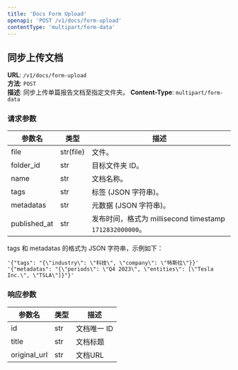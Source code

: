 ```yaml
---
title: 'Docs Form Upload'
openapi: 'POST /v1/docs/form-upload'
contentType: 'multipart/form-data'
---
```


## 同步上传文档

**URL**: `/v1/docs/form-upload`  
**方法**: `POST`  
**描述**: 同步上传单篇报告文档至指定文件夹。
**Content-Type**: `multipart/form-data`

### 请求参数
| 参数名       | 类型    | 描述                         |
|-----------|-------|--------------------------------|
| file   | str(file)   | 文件。                        |
| folder_id   | str   | 目标文件夹 ID。                 |
| name   | str   | 文档名称。                        |
| tags   | str  | 标签 (JSON 字符串)。                             |
| metadatas | str  | 元数据 (JSON 字符串)。              |
| published_at   | str   | 发布时间，格式为 millisecond timestamp `1712832000000`。 |

tags 和 metadatas 的格式为 JSON 字符串，示例如下：
```
'{"tags": "{\"industry\": \"科技\", \"company\": \"特斯拉\"}}'
'{"metadatas": "{\"periods\": \"Q4 2023\", \"entities\": [\"Tesla Inc.\", \"TSLA\"]}"}'
```

### 响应参数
| 参数名 | 类型 | 描述         |
|--------|------|--------------|
| id   | str  | 文档唯一 ID   |
| title  | str  | 文档标题      |
| original_url | str | 文档URL |

